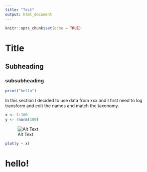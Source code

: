 ```yaml
---
title: "Test"
output: html_document
---
```


```r
knitr::opts_chunk$set(echo = TRUE)
```

# Title

## Subheading

### subsubheading

```r
print("hello")
```

In this section I decided to use data from xxx and I first need to log transform and edit the names and match the taxonomy.

```r
x <- 1:100
y <- rnorm(100)
```

![Alt Text](https://tenor.com/view/puppet-excited-happybirthday-happy-confetti-gif-8714184.gif)


```r
plot(y ~ x)
```
# hello!



